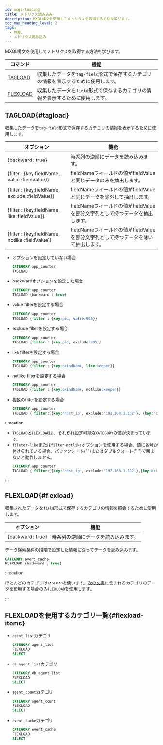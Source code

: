 ```yaml
---
id: mxql-loading
title: メトリクス読み込み
description: MXQL構文を使用してメトリクスを取得する方法を学びます。
toc_max_heading_level: 2
tags:
  - MXQL
  - メトリクス読み込み
---
```


MXQL構文を使用してメトリクスを取得する方法を学びます。

| コマンド                  | 機能                                                                                |
| --------------------- | --------------------------------------------------------------------------------- |
| [TAGLOAD](#tagload)   | 収集したデータを`tag-field`形式で保存するカテゴリの情報を表示するために使用します。                                   |
| [FLEXLOAD](#flexload) | 収集したデータを`field`形式で保存するカテゴリの情報を表示するために使用します。                                       |

## TAGLOAD{#tagload}

収集したデータを`tag-field`形式で保存するカテゴリの情報を表示するために使用します。

| オプション                                           | 機能                                                  |
| ----------------------------------------------- | --------------------------------------------------- |
| {backward : true}                               | 時系列の逆順にデータを読み込みます。                                  |
| {filter : {key:fieldName, value :fieldValue}}   | fieldNameフィールドの値がfieldValueと同じデータのみを抽出します。          |
| {filter : {key:fieldName, exclude :fieldValue}} | fieldNameフィールドの値がfieldValueと同じデータを除外して抽出します。        |
| {filter : {key:fieldName, like :fieldValue}}    | fieldNameフィールドの値がfieldValueを部分文字列として持つデータを抽出します。    |
| {filter : {key:fieldName, notlike :fieldValue}} | fieldNameフィールドの値がfieldValueを部分文字列として持つデータを除いて抽出します。 |

-   オプションを設定していない場合

    ```sql
    CATEGORY app_counter
    TAGLOAD
    ```

-   backwardオプションを設定した場合

    ```sql
    CATEGORY app_counter
    TAGLOAD {backward : true}
    ```

-   value filterを設定する場合

    ```sql
    CATEGORY app_counter
    TAGLOAD {filter : {key:pid, value:905}}
    ```

-   exclude filterを設定する場合

    ```sql
    CATEGORY app_counter
    TAGLOAD {filter : {key:pid, exclude:905}}
    ```

-   like filterを設定する場合

    ```sql
    CATEGORY app_counter
    TAGLOAD {filter : {key:okindName, like:keeper}}
    ```

-   notlike filterを設定する場合

    ```sql
    CATEGORY app_counter
    TAGLOAD {filter : {key:okindName, notlike:keeper}}
    ```

-   複数のfilterを設定する場合

    ```sql
    CATEGORY app_counter
    TAGLOAD { filter:[{key:'host_ip', exclude:'192.168.1.102'}, {key:'container', like:'gateway'}] }
    ```

:::caution

-   `TAGLOAD`と`FLEXLOAD`は、それぞれ設定可能な`CATEGORY`の値が決まっています。
-   `fileter-like`または`filter-notlike`オプションを使用する場合、値に番号が付けられている場合、バッククォート(' ')またはダブルクォート(" ")で囲まないと動作しません。
    ```sql
    CATEGORY app_counter
    TAGLOAD { filter:[{key:'host_ip', exclude:'192.168.1.102'},{key:okindName, like:"1"}] }
    ```

:::

## FLEXLOAD{#flexload}

収集されたデータを`field`形式で保存するカテゴリの情報を照会するために使用します。

| オプション              | 機能                               |
| ------------------ | -------------------------------- |
| {backward : true}  | 時系列の逆順にデータを読み込みます。               |

データ検索条件の段階で設定した情報に従ってデータを読み込みます。

```sql
CATEGORY event_cache
FLEXLOAD {backward : true}
```

:::caution

ほとんどのカテゴリは`TAGLOAD`を使います。[次の文書](#flexload-items)に含まれるカテゴリのデータを使用する場合のみ`FLEXLOAD`を使用します。

:::

## FLEXLOADを使用するカテゴリ一覧{#flexload-items}

-   `agent_list`カテゴリ

    ```sql
    CATEGORY agent_list
    FLEXLOAD
    SELECT
    ```

-   `db_agent_list`カテゴリ

    ```sql
    CATEGORY db_agent_list
    FLEXLOAD
    SELECT
    ```

-   `agent_count`カテゴリ

    ```sql
    CATEGORY agent_count
    FLEXLOAD
    SELECT
    ```

-   `event_cache`カテゴリ 

    ```sql
    CATEGORY event_cache
    FLEXLOAD
    SELECT
    ```
